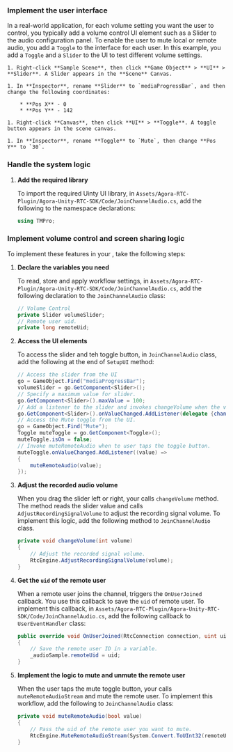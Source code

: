 <PlatformWrapper platform="unity">

### Implement the user interface

In a real-world application, for each volume setting you want the user to control, you typically add a volume control UI element such as a <Link target="_blank" to="https://docs.unity3d.com/2018.3/Documentation/ScriptReference/UI.Slider.html">Slider</Link> to the audio configuration panel. To enable the user to mute local or remote audio, you add a `Toggle` to the interface for each user. In this example, you add a `Toggle` and a `Slider` to the UI to test different volume settings. 
        
    1. Right-click **Sample Scene**, then click **Game Object** > **UI** > **Slider**. A Slider appears in the **Scene** Canvas.
    
    1. In **Inspector**, rename **Slider** to `mediaProgressBar`, and then change the following coordinates:
    
        * **Pos X** - 0
        * **Pos Y** - 142
        
    1. Right-click **Canvas**, then click **UI** > **Toggle**. A toggle button appears in the scene canvas.

    1. In **Inspector**, rename **Toggle** to `Mute`, then change **Pos Y** to `30`.

### Handle the system logic

1. **Add the required library**

    To import the required Uinty UI library, in `Assets/Agora-RTC-Plugin/Agora-Unity-RTC-SDK/Code/JoinChannelAudio.cs`, add the following to the namespace declarations:

    ``` csharp
    using TMPro;
    ```

### Implement volume control and screen sharing logic

To implement these features in your <Vpl k="CLIENT" />, take the following steps:

1. **Declare the variables you need**

    To read, store and apply workflow settings, in `Assets/Agora-RTC-Plugin/Agora-Unity-RTC-SDK/Code/JoinChannelAudio.cs`, add the following declaration to the `JoinChannelAudio` class:

    ```csharp
    // Volume Control
    private Slider volumeSlider;
    // Remote user uid.
    private long remoteUid;
    ```

1. **Access the UI elements**

   To access the slider and teh toggle button, in `JoinChannelAudio` class, add the following at the end of `SetupUI` method: 

    ```csharp
    // Access the slider from the UI
    go = GameObject.Find("mediaProgressBar");
    volumeSlider = go.GetComponent<Slider>();
    // Specify a maximum value for slider.
    go.GetComponent<Slider>().maxValue = 100;
    // Add a listener to the slider and invokes changeVolume when the value changes.
    go.GetComponent<Slider>().onValueChanged.AddListener(delegate {changeVolume ((int)volumeSlider.value);});
    // Access the Mute toggle from the UI.
    go = GameObject.Find("Mute");
    Toggle muteToggle = go.GetComponent<Toggle>();
    muteToggle.isOn = false;
    // Invoke muteRemoteAudio when te user taps the toggle button.
    muteToggle.onValueChanged.AddListener((value) =>
    {
        muteRemoteAudio(value);
    });
    ```
   
1. **Adjust the recorded audio volume**

   When you drag the slider left or right, your <Vpl k = "CLIENT"/> calls `changeVolume` method. The method reads the slider value and calls `AdjustRecordingSignalVolume` to adjust the recording signal volume. To implement this logic, add the following method to `JoinChannelAudio` class.

    ```csharp
    private void changeVolume(int volume)
    {
        // Adjust the recorded signal volume.
        RtcEngine.AdjustRecordingSignalVolume(volume);
    }
    ```
2. **Get the `uid` of the remote user**
    
   When a remote user joins the channel, <Vg k ="VSDK"/> triggers the `OnUserJoined` callback. You use this callback to save the `uid` of remote user. To implement this callback, in `Assets/Agora-RTC-Plugin/Agora-Unity-RTC-SDK/Code/JoinChannelAudio.cs`, add the following callback to `UserEventHandler` class:

    ```csharp
    public override void OnUserJoined(RtcConnection connection, uint uid, int elapsed)
    {
        // Save the remote user ID in a variable.
        _audioSample.remoteUid = uid;
    }
    ```

3. **Implement the logic to mute and unmute the remote user**

   When the user taps the mute toggle button, your <Vpl k="CLIENT" /> calls `muteRemoteAudioStream` and mute the remote user. To implement this workflow, add the following to `JoinChannelAudio` class:

    ```csharp
    private void muteRemoteAudio(bool value)
    {
        // Pass the uid of the remote user you want to mute.
        RtcEngine.MuteRemoteAudioStream(System.Convert.ToUInt32(remoteUid), value);
    }
     ```
</PlatformWrapper>
